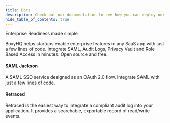 ```yaml
---
title: Docs
description: Check out our documentation to see how you can deploy our enterprise-ready solutions into your application with ease. Check out our SAML Jackson for Single sign-on.
hide_table_of_contents: true
---
```



Enterprise Readiness made simple

BoxyHQ helps startups enable enterprise features in any SaaS app with just a few lines of code. Integrate SAML, Audit Logs, Privacy Vault and Role Based Access in minutes. Open source and free.

<div className="container" style={{ padding: 0 }}>
  <div className="row is-multiline">
    <div className="col col--6">
      <Link
        className="card"
        to="/docs/jackson/overview"
        style={{ height: '100%' }}
      >
        <div className="card__body">
          <h4>SAML Jackson</h4>
          <p>
            A SAML SSO service designed as an OAuth 2.0 flow. Integrate SAML
            with just a few lines of code.
          </p>
        </div>
      </Link>
    </div>
    <div className="col col--6">
      <Link
        className="card"
        to="/docs/retraced/overview/introduction-to-retraced"
        style={{ height: '100%' }}
      >
        <div className="card__body">
          <h4>Retraced</h4>
          <p>
            Retraced is the easiest way to integrate a compliant audit log into your application.
            It provides a searchable, exportable record of read/write events. 
          </p>
        </div>
      </Link>
    </div>
  </div>
</div>

